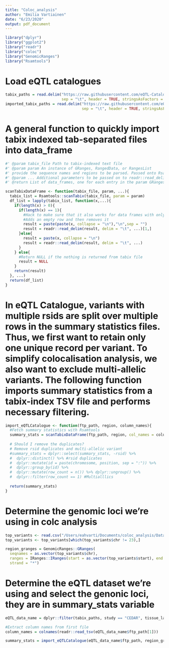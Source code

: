 ```yaml
---
title: "Coloc_analysis"
author: "Emilia Vartiainen"
date: "6/23/2020"
output: pdf_document
---
```


```r
library("dplyr")
library("ggplot2")
library("readr")
library("coloc")
library("GenomicRanges")
library("Rsamtools")
```

# Load eQTL catalogues 

``` r
tabix_paths = read.delim("https://raw.githubusercontent.com/eQTL-Catalogue/eQTL-Catalogue-resources/master/tabix/tabix_ftp_paths.tsv", 
                         sep = "\t", header = TRUE, stringsAsFactors = FALSE) %>% dplyr::as_tibble()
imported_tabix_paths = read.delim("https://raw.githubusercontent.com/eQTL-Catalogue/eQTL-Catalogue-resources/master/tabix/tabix_ftp_paths_imported.tsv", 
                                  sep = "\t", header = TRUE, stringsAsFactors = FALSE) %>% dplyr::as_tibble()
```

# A general function to quickly import tabix indexed tab-separated files into data_frame

``` r
#' @param tabix_file Path to tabix-indexed text file
#' @param param An instance of GRanges, RangedData, or RangesList
#' provide the sequence names and regions to be parsed. Passed onto Rsamtools::scanTabix()
#' @param ... Additional parameters to be passed on to readr::read_delim()
#' @return List of data_frames, one for each entry in the param GRanges object.

scanTabixDataFrame <- function(tabix_file, param, ...){
  tabix_list = Rsamtools::scanTabix(tabix_file, param = param)
  df_list = lapply(tabix_list, function(x,...){
    if(length(x) > 0){
      if(length(x) == 1){
        #Hack to make sure that it also works for data frames with only one row
        #Adds an empty row and then removes it
        result = paste(paste(x, collapse = "\n"),"\n",sep = "")
        result = readr::read_delim(result, delim = "\t", ...)[1,]
      }else{
        result = paste(x, collapse = "\n")
        result = readr::read_delim(result, delim = "\t", ...)
      }
    } else{
      #Return NULL if the nothing is returned from tabix file
      result = NULL
    }
    return(result)
  }, ...)
  return(df_list)
}
```

# In eQTL Catalogue, variants with multiple rsids are split over multiple rows in the summary statistics files. Thus, we first want to retain only one unique record per variant. To simplify colocalisation analysis, we also want to exclude multi-allelic variants. The following function imports summary statistics from a tabix-index TSV file and performs necessary filtering.

``` r
import_eQTLCatalogue <- function(ftp_path, region, column_names){
  #Fetch summary statistics with Rsamtools
  summary_stats = scanTabixDataFrame(ftp_path, region, col_names = column_names)[[1]] 
  
  # Should I remove the duplicates?
  # Remove rsid duplicates and multi-allelic variant
  #summary_stats = dplyr::select(summary_stats, -rsid) %>% 
  #  dplyr::distinct() %>% #rsid duplicates
  #  dplyr::mutate(id = paste(chromosome, position, sep = ":")) %>% 
  #  dplyr::group_by(id) %>% 
  #  dplyr::mutate(row_count = n()) %>% dplyr::ungroup() %>% 
  #  dplyr::filter(row_count == 1) #Multialllics
  
  return(summary_stats)
}
```

# Determine the genomic loci we're using in colc analysis

``` r
top_variants <- read.csv("/Users/eahvarti/Documents/coloc_analysis/Data/I9_VARICVE.top.out", sep = "\t", header = TRUE)
top_variants <- top_variants[which(top_variants$chr != 23),]

region_granges = GenomicRanges::GRanges(
  seqnames = as.vector(top_variants$chr), 
  ranges = IRanges::IRanges(start = as.vector(top_variants$start), end = as.vector(top_variants$end)), 
  strand = "*") 
```

# Determine the eQTL dataset we're using and select the genonic loci, they are in summary_stats variable 

``` r
eQTL_data_name = dplyr::filter(tabix_paths, study == "CEDAR", tissue_label == "platelet") # Specify which eQTL dataset is going to be used 

#Extract column names from first file
column_names = colnames(readr::read_tsv(eQTL_data_name$ftp_path[1])) 

summary_stats = import_eQTLCatalogue(eQTL_data_name$ftp_path, region_granges, column_names) # These are the eQTL summary statistics for "region_granges" genomic loci
```



















